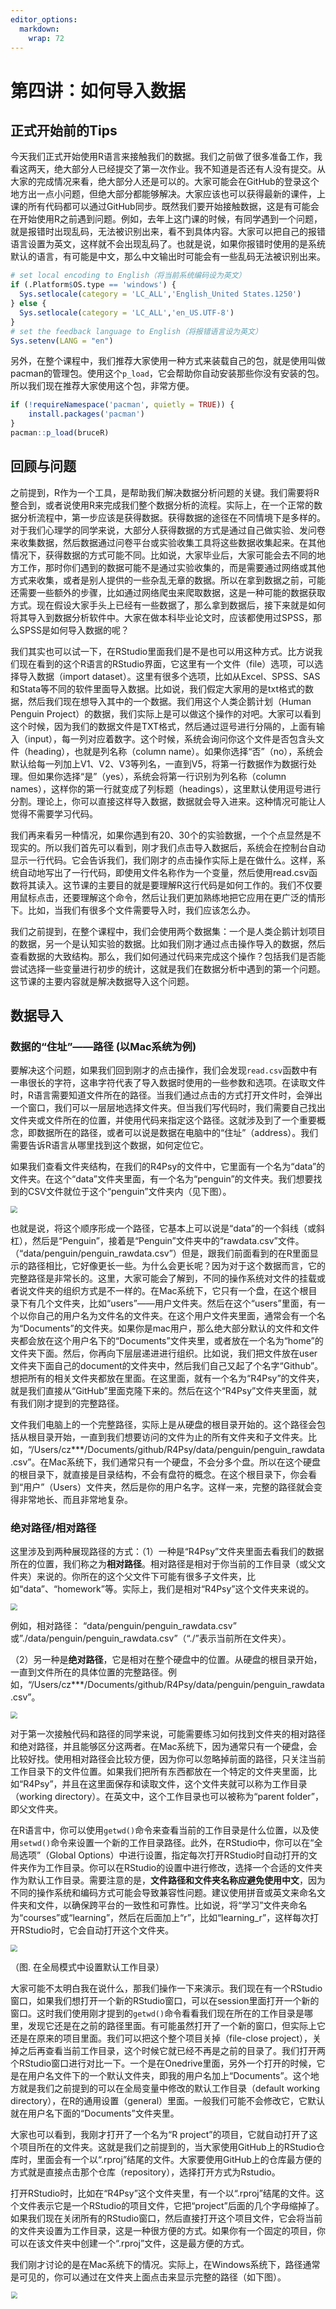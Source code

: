```yaml
---
editor_options: 
  markdown: 
    wrap: 72
---
```


# 第四讲：如何导入数据

## 正式开始前的Tips

今天我们正式开始使用R语言来接触我们的数据。我们之前做了很多准备工作，我看这两天，绝大部分人已经提交了第一次作业。我不知道是否还有人没有提交。从大家的完成情况来看，绝大部分人还是可以的。大家可能会在GitHub的登录这个地方出一点小问题，但绝大部分都能够解决。大家应该也可以获得最新的课件，上课的所有代码都可以通过GitHub同步。既然我们要开始接触数据，这是有可能会在开始使用R之前遇到问题。例如，去年上这门课的时候，有同学遇到一个问题，就是报错时出现乱码，无法被识别出来，看不到具体内容。大家可以把自己的报错语言设置为英文，这样就不会出现乱码了。也就是说，如果你报错时使用的是系统默认的语言，有可能是中文，那么中文输出时可能会有一些乱码无法被识别出来。

```r
# set local encoding to English（将当前系统编码设为英文）
if (.Platform$OS.type == 'windows') {
  Sys.setlocale(category = 'LC_ALL','English_United States.1250')
} else {
  Sys.setlocale(category = 'LC_ALL','en_US.UTF-8')
}
# set the feedback language to English（将报错语言设为英文）
Sys.setenv(LANG = "en") 
```

另外，在整个课程中，我们推荐大家使用一种方式来装载自己的包，就是使用叫做pacman的管理包。使用这个`p_load`，它会帮助你自动安装那些你没有安装的包。所以我们现在推荐大家使用这个包，非常方便。

```r
if (!requireNamespace('pacman', quietly = TRUE)) {
    install.packages('pacman')
}
pacman::p_load(bruceR)
```

## 回顾与问题

之前提到，R作为一个工具，是帮助我们解决数据分析问题的关键。我们需要将R整合到，或者说使用R来完成我们整个数据分析的流程。实际上，在一个正常的数据分析流程中，第一步应该是获得数据。获得数据的途径在不同情境下是多样的。对于我们心理学的同学来说，大部分人获得数据的方式是通过自己做实验、发问卷来收集数据，然后数据通过问卷平台或实验收集工具将这些数据收集起来。在其他情况下，获得数据的方式可能不同。比如说，大家毕业后，大家可能会去不同的地方工作，那时你们遇到的数据可能不是通过实验收集的，而是需要通过网络或其他方式来收集，或者是别人提供的一些杂乱无章的数据。所以在拿到数据之前，可能还需要一些额外的步骤，比如通过网络爬虫来爬取数据，这是一种可能的数据获取方式。现在假设大家手头上已经有一些数据了，那么拿到数据后，接下来就是如何将其导入到数据分析软件中。大家在做本科毕业论文时，应该都使用过SPSS，那么SPSS是如何导入数据的呢？

我们其实也可以试一下，在RStudio里面我们是不是也可以用这种方式。比方说我们现在看到的这个R语言的RStudio界面，它这里有一个文件（file）选项，可以选择导入数据（import
dataset）。这里有很多个选项，比如从Excel、SPSS、SAS和Stata等不同的软件里面导入数据。比如说，我们假定大家用的是txt格式的数据，然后我们现在想导入其中的一个数据。我们用这个人类企鹅计划（Human
Penguin
Project）的数据，我们实际上是可以做这个操作的对吧。大家可以看到这个时候，因为我们的数据文件是TXT格式，然后通过逗号进行分隔的，上面有输入（input），每一列对应着数字。这个时候，系统会询问你这个文件是否包含头文件（heading），也就是列名称（column
name）。如果你选择“否”（no），系统会默认给每一列加上V1、V2、V3等列名，一直到V5，将第一行数据作为数据行处理。但如果你选择“是”（yes），系统会将第一行识别为列名称（column
names），这样你的第一行就变成了列标题（headings），这里默认使用逗号进行分割。理论上，你可以直接这样导入数据，数据就会导入进来。这种情况可能让人觉得不需要学习代码。

我们再来看另一种情况，如果你遇到有20、30个的实验数据，一个个点显然是不现实的。所以我们首先可以看到，刚才我们点击导入数据后，系统会在控制台自动显示一行代码。它会告诉我们，我们刚才的点击操作实际上是在做什么。这样，系统自动地写出了一行代码，即使用文件名称作为一个变量，然后使用read.csv函数将其读入。这节课的主要目的就是要理解R这行代码是如何工作的。我们不仅要用鼠标点击，还要理解这个命令，然后让我们更加熟练地把它应用在更广泛的情形下。比如，当我们有很多个文件需要导入时，我们应该怎么办。

我们之前提到，在整个课程中，我们会使用两个数据集：一个是人类企鹅计划项目的数据，另一个是认知实验的数据。比如我们刚才通过点击操作导入的数据，然后查看数据的大致结构。那么，我们如何通过代码来完成这个操作？包括我们是否能尝试选择一些变量进行初步的统计，这就是我们在数据分析中遇到的第一个问题。这节课的主要内容就是解决数据导入这个问题。

## 数据导入

### 数据的“住址”——路径 (以Mac系统为例)

要解决这个问题，如果我们回到刚才的点击操作，我们会发现`read.csv`函数中有一串很长的字符，这串字符代表了导入数据时使用的一些参数和选项。在读取文件时，R语言需要知道文件所在的路径。当我们通过点击的方式打开文件时，会弹出一个窗口，我们可以一层层地选择文件夹。但当我们写代码时，我们需要自己找出文件夹或文件所在的位置，并使用代码来指定这个路径。这就涉及到了一个重要概念，即数据所在的路径，或者可以说是数据在电脑中的“住址”（address）。我们需要告诉R语言从哪里找到这个数据，如何定位它。

如果我们查看文件夹结构，在我们的R4Psy的文件中，它里面有一个名为“data”的文件夹。在这个“data”文件夹里面，有一个名为“penguin”的文件夹。我们想要找到的CSV文件就位于这个“penguin”文件夹内（见下图）。

<img src="./pic/chp4/C4img1.jpg" style="zoom:67%;"/>

也就是说，将这个顺序形成一个路径，它基本上可以说是“data”的一个斜线（或斜杠），然后是“Penguin”，接着是“Penguin”文件夹中的“rawdata.csv”文件。（"data/penguin/penguin_rawdata.csv"）但是，跟我们前面看到的在R里面显示的路径相比，它好像更长一些。为什么会更长呢？因为对于这个数据而言，它的完整路径是非常长的。这里，大家可能会了解到，不同的操作系统对文件的挂载或者说文件夹的组织方式是不一样的。在Mac系统下，它只有一个盘，在这个根目录下有几个文件夹，比如“users”——用户文件夹。然后在这个“users”里面，有一个以你自己的用户名为文件名的文件夹。在这个用户文件夹里面，通常会有一个名为“Documents”的文件夹。如果你是mac用户，那么绝大部分默认的文件和文件夹都会放在这个用户名下的“Documents”文件夹里，或者放在一个名为“home”的文件夹下面。然后，你再向下层层递进进行组织。比如说，我们把文件放在user文件夹下面自己的document的文件夹中，然后我们自己又起了个名字“Github”。想把所有的相关文件夹都放在里面。在这里面，就有一个名为“R4Psy”的文件夹，就是我们直接从“GitHub”里面克隆下来的。然后在这个“R4Psy”文件夹里面，就有我们刚才提到的完整路径。

文件我们电脑上的一个完整路径，实际上是从硬盘的根目录开始的。这个路径会包括从根目录开始，一直到我们想要访问的文件为止的所有文件夹和子文件夹。比如，"/Users/cz\*\*\*/Documents/github/R4Psy/data/penguin/penguin_rawdata.csv"。在Mac系统下，我们通常只有一个硬盘，不会分多个盘。所以在这个硬盘的根目录下，就直接是目录结构，不会有盘符的概念。在这个根目录下，你会看到“用户”（Users）文件夹，然后是你的用户名字。这样一来，完整的路径就会变得非常地长、而且非常地复杂。

### 绝对路径/相对路径

这里涉及到两种展现路径的方式：（1）一种是“R4Psy”文件夹里面去看我们的数据所在的位置，我们称之为**相对路径**。相对路径是相对于你当前的工作目录（或父文件夹）来说的。你所在的这个父文件下可能有很多子文件夹，比如“data”、“homework”等。实际上，我们是相对“R4Psy”这个文件夹来说的。

<img src="./pic/chp4/C4img1.jpg" style="zoom:67%;"/>

例如，相对路径： "data/penguin/penguin_rawdata.csv"
或"./data/penguin/penguin_rawdata.csv"（"./"表示当前所在文件夹）。

（2）另一种是**绝对路径**，它是相对在整个硬盘中的位置。从硬盘的根目录开始，一直到文件所在的具体位置的完整路径。例如，"/Users/cz\*\*\*/Documents/github/R4Psy/data/penguin/penguin_rawdata.csv"。

<img src="./pic/chp4/C4img2.jpg" style="zoom:67%;"/>

对于第一次接触代码和路径的同学来说，可能需要练习如何找到文件夹的相对路径和绝对路径，并且能够区分这两者。在Mac系统下，因为通常只有一个硬盘，会比较好找。使用相对路径会比较方便，因为你可以忽略掉前面的路径，只关注当前工作目录下的文件位置。如果我们把所有东西都放在一个特定的文件夹里面，比如“R4Psy”，并且在这里面保存和读取文件，这个文件夹就可以称为工作目录（working
directory）。在英文中，这个工作目录也可以被称为“parent
folder”，即父文件夹。

在R语言中，你可以使用`getwd()`命令来查看当前的工作目录是什么位置，以及使用`setwd()`命令来设置一个新的工作目录路径。此外，在RStudio中，你可以在“全局选项”（Global
Options）中进行设置，指定每次打开RStudio时自动打开的文件夹作为工作目录。你可以在RStudio的设置中进行修改，选择一个合适的文件夹作为默认工作目录。需要注意的是，**文件路径和文件夹名称应避免使用中文**，因为不同的操作系统和编码方式可能会导致兼容性问题。建议使用拼音或英文来命名文件夹和文件，以确保跨平台的一致性和可靠性。比如说，将“学习”文件夹命名为“courses”或“learning”，然后在后面加上“r”，比如“learning_r”，这样每次打开RStudio时，它会自动打开这个文件夹。

<img src="./pic/chp4/C4img3.png" style="zoom:67%;"/>

（图. 在全局模式中设置默认工作目录）

大家可能不太明白我在说什么，那我们操作一下来演示。我们现在有一个RStudio窗口，如果我们想打开一个新的RStudio窗口，可以在session里面打开一个新的窗口。这时我们使用刚才提到的`getwd()`命令看看我们现在所在的工作目录是哪里，发现它还是在之前的路径里面。有可能虽然打开了一个新的窗口，但实际上它还是在原来的项目里面。我们可以把这个整个项目关掉（file-close
project），关掉之后再查看当前工作目录，这个时候它就已经不再是之前的目录了。我们打开两个RStudio窗口进行对比一下。一个是在Onedrive里面，另外一个打开的时候，它是在用户名文件下的一个默认文件夹，即我的用户名加上“Documents”。这个地方就是我们之前提到的可以在全局变量中修改的默认工作目录（default
working
directory），在R的通用设置（general）里面。一般我们可能不会修改它，它默认就在用户名下面的“Documents”文件夹里。

大家也可以看到，我刚才打开了一个名为“R
project”的项目，它就自动打开了这个项目所在的文件夹。这就是我们之前提到的，当大家使用GitHub上的RStudio仓库时，里面会有一个以“.rproj”结尾的文件。大家要使用GitHub上的仓库最方便的方式就是直接点击那个仓库（repository），选择打开方式为Rstudio。

打开RStudio时，比如在“R4Psy”这个文件夹里，有一个以“.rproj”结尾的文件。这个文件表示它是一个RStudio的项目文件，它把“project”后面的几个字母缩掉了。如果我们现在关闭所有的RStudio窗口，然后直接打开这个项目文件，它会将当前的文件夹设置为工作目录，这是一种很方便的方式。如果你有一个固定的项目，你可以在该文件夹中创建一个“.rproj”文件，这是最方便的方式。

我们刚才讨论的是在Mac系统下的情况。实际上，在Windows系统下，路径通常是可见的，你可以通过在文件夹上面点击来显示完整的路径（如下图）。

<img src="./pic/chp4/C4img4.jpg" style="zoom:67%;" width="442"/>

在这里需要注意一点，就是斜杠（/）的使用。在Windows系统中，路径是按照逆时针方向组织的，即从左到右（）；而在Mac和Linux系统中，路径是按照顺时针方向组织的，即从右到左（/）。如果你直接复制了Windows下的路径并粘贴到Mac或Linux系统中，可能会出现问题。**因此注意不要直接复制Windows地址栏中的地址。**
为了解决这个问题，你也可以通过某种方式，比如使用`normalized_path`，来转换路径格式。

```r
######  Run in WinOS !!! #####
# r语言中的地址
first_path <- getwd()
cat(first_path,"\n")

# Windows的地址
normalized_path <- normalizePath(first_path, winslash = "\\")
cat(normalized_path)
```

上面这种方式是将其反转，即将逆时针方向的斜杠转换为顺时针方向。另外，我个人使用较多的一种方式是直接让代码处理这个问题，而不去关心斜杠的方向。这实际上是一个字符识别的问题，无论是顺时针的斜杠还是逆时针的反斜杠，都可以让代码来处理。我通常使用一个名为`here`的包来处理路径问题。例如，在打开项目后，我可以直接使用here包来查看。

```r
pacman::p_load(here)

# here::here()
here::here("Book","data","penguin","penguin_rawdata.csv")
```

[注：在Python及大多数编程语言中，路径都支持斜杠（/）]

在R中，两个冒号（::）表示包里面的一个函数。在这个包里面，它会找到名为data、Penguin的数据，然后将其所有的路径连起来，不管你在Windows、Mac还是Linux系统上，它都会自动找到正确的路径。因此，你不需要手动编写完整的和正确的路径。

### 设定工作目录 -- 手动挡与自动挡

**手动档**

通常，我们在编写代码时，会手动设定自己的具体路径。例如，使用`setwd()`函数，或者在Windows系统上使用两个反斜杠（\\\\）。还有一种方式就是使用here包。还有一种方式是直接使用Rproject来设定你的工作目录。我推荐使用Rproject，因为它非常方便。

**使用 setwd输入具体路径，例如：**

```r
# setwd('D:/R4Psy/data/penguin/')
# or 
# setwd('D:\\R4Psy\\data\\penguin')
```

**半自动档**
另外，还有Brucer这个包，它提供了一个半自动的方式。你可以在Brucer的`WD`函数中加上一个参数`argument`，值为`ask = T`，它会弹出一个交互窗口，让你选择你希望哪个文件夹作为你的工作目录。

```r
# 两个函数等价，ask = T设置弹出交互式窗口选择文件夹
bruceR::set.wd(ask = T)
bruceR::set_wd(ask = T)
```

**手动点击**
还有一种方式是直接手动点击RStudio窗口中的齿轮图标，进入设置，然后选择“复制”（Copy）或“打开”（Open）等功能，手动设置工作目录。这种方法是可行的，但我们不太推荐。在RStudio的设置中，有许多选项，你可以选择将当前文件夹的目录复制起来，或者打开文件夹等。很多时候，我们使用代码能够完成的事情，RStudio现在也通过点击的方式帮助我们实现。当然，我们的目的还是让大家能够用代码来编写。

<img src="./pic/chp4/C4img5.jpg" style="zoom:67%;"/>

我推荐将所有的数据、代码等放在一个工作目录下。这样，你后面读取时只需读取相对路径，不需要读取绝对路径。这种做法的好处是，你可以随意复制粘贴这个文件夹。比如，你在C盘底下创建了这样一个工作目录，然后你所有的代码都放在这个工作目录中，使用相对路径。当你把这个文件夹复制到D盘、E盘，或者复制到另一个同学的电脑上时，你打开这个文件夹，他还是可以继续读取这个相对路径里面的数据，不会出错。如果你写的是绝对路径，那么当你换一个地方时，这个绝对路径前面的部分就会发生变化，这会导致找不到文件。

## 读取数据

### 读取数据——手动档

OK，我们前面演示了如何通过点击的方式读取数据。那么我们自己能不能直接写代码来解决这个问题呢？其实也不难。我们给它命名为“penguin_data”，然后使用`import`函数，使用`here`包这种方式。这个`import`函数是我们之前提到的一个函数，用于读取特定目录下的文件。在这里，我们实际上使用的是Bruce包中的一个`import`函数。在点击导入时，我们也在RStudio中看到了它自动给出的是读取CSV（read.csv）函数。我们将完整的绝对路径写出来，然后它可以通过这个函数来读取CSV文件，并将其导入到我们的环境中。

```r
# 读取数据,命名为penguin_data
penguin_data = import(here::here("Book",'data', 'penguin', 'penguin_rawdata.csv'))
# 查看头(head) 5 行，有头就有尾(tail)
# head(penguin_data,n = 3)
# tail(penguin_data,n = 3)
```

我们使用的这个函数是`Brucer`包中的`import`函数。为什么要用这个呢？因为它非常好用。`read.csv`函数只能读取CSV文件，或者类似的以逗号、点、或空格分隔的TXT文件。但是对于SPSS保存文件或Excel文件等，它可能无法读取，因为`read.csv`是专门为读取CSV文件而开发的函数。

在BruceR包中，它会整合多个读取文件的函数。它会根据文件的后缀和内容自动识别最适合的函数来读取文件。因此，我们通常推荐心理学同学直接使用BruceR包的`import`函数。至于路径，我们刚刚说到的，最好使用相对路径的写法。而且，使用`here`这个包可以避免一些小细节的问题，比如决定是使用两个反斜杠还是一个正斜杠这样让人头疼的细节。读取数据之后，我们实际上可以对它进行一些基本的查看，比如查看有多少行和多少列。

**查看有多少列（column）、多少行（row)：**

```r
ncol(penguin_data)
```

```r
nrow(penguin_data)
```

我们通常使用一个已经加载的R包中的函数来进行这些操作。在上节课，我们讲过R包，即R里面有很多函数。这些函数的来源有两个：一个是`base`包提供的一些函数，另一个是各种各样的`package`包提供的函数。当我们需要使用某个特定包中的函数时，我们首先需要加载该包。我们使用`library`函数，后面跟上包的名字，这样就可以将函数加载出来。理论上，一旦加载了一个包，我们就可以使用该包中的所有函数。这是我们上节课涉及到的内容。

当我们已经import了某个包，例如BruceR包以后，该包中的所有函数都可以直接使用。因此，我们就可以直接这么写bruceR::import()可以简写为import()。我个人推荐，当涉及到使用较多的包时，最好将包的名字加到函数前面，而不是省略。这样做的好处是，当你写了几百行甚至上千行代码，并且使用了十几个包之后，你可能记不清某个函数是从哪个包中来的。你可能在编写时非常清楚，因为你可能几分钟前刚刚从搜索引擎或大语言模型中找到了这个函数。但可能半年后，你可能已经不记得了。通过这种方式，你可以知道每个函数是从哪个包中来的，这对于检查代码的可重复性性是非常有帮助的。

读取完数据之后，我们可以在R的environment环境中看到我们刚刚读取的数据。当我们给读取的数据打上标签时，这个标签通常是我们在之前定义的，例如“penguin_data”。这样，我们就可以在environment中找到它。如果我们回到刚才的操作中，假设我们刚开始打开的是一个空的environment，里面什么都没有。然后我们可能想要通过刚才介绍的方式去读取数据。考虑到我们仍然使用一个相对简单的方式来读取数据，我们仍然直接使用import函数。只要我们通过任何方式读取数据后，它都会出现在environment中。在开始时，environment是空的，但现在出现了一个名为“data”的目录，在“data”目录下有一个名为“penguin_data”的数据集。那么我们就相当于地将数据从我们的硬盘里读取到了R里面。这个过程相当于是我们在SPSS中打开Excel文件，并将数据读取到SPSS中。但是，在R读取之后，它不像SPSS那样直接显示所有数据。有时候，你可能无法立即看到数据。如果我们仔细看一下刚才的代码，实际上有两行。第一行是读取数据的代码，第二行是`view`函数，用于查看数据。当我们自己编写代码时，直接使用`bruceR`包的`import`函数来import某个CSV文件，它只会告诉我们已经import了数据，我们可以观察到的变化是在右上角的environment中的变化。

如果我们想要查看数据，我们必须要使用两种方式之一：（1）一种方式是手动的方式，即点击环境（environment）中的数据，鼠标放在数据上时，它会变成一个手形图标，点击一下就可以打开数据。（2）另一种方式是，当你点击了数据之后，RStudio会将`view`函数的代码显示出来。这有点像在SPSS中查看数据，你在这里面可以看到每一行有多少个数据，以及一些基本的数据。但这里有一个不同，你可能无法直接点击某个操作栏来进行数据的操作。在这种情况下，你必须理解数据是如何存放在R中的，以及R中有哪些数据，然后通过什么代码去操纵这些数据，以及进行什么样的统计分析。

例如，我们在PPT中显示了查看数据的基本信息。我们查看读取后的数据，看看它是否与我们的预期完全一样，行和列的信息是否对得上。我们在environment可以看到这个数据有1,523个观测值（observation），有247个变量（variables），这些变量在R中实际上相当于有247列。再比如，当你收集数据时，你收集了100个人，但读取出来时只有88个人，那可能就是某个地方出了问题。有时候会出现这种情况。

在R中，查看数据的一个常用方法是使用`head()`函数，它查看数据的前几行。现在RStudio的一个好处是，当你想要读取某个存在于环境中的变量名时，你输入前几个名字，它就会自动给出可能存在的变量名。然后你按下Tab键，它就会自动输入完整的变量名。

由于我们有247个列，只看`head()`也没什么太大意义。我们后面会告诉大家使用一些更有效的包来直接对这种较大的数据进行快速的探索。这就是我们最基本的读取数据的方法。

### 读取数据——自动挡(GUI点击操作)

这个地方就是我们前面说的，你自动去GUI点击操作。我们刚刚已经讲过了，它实际上跟代码基本上是一一对应的。

<img src="./pic/chp4/C4img6.png" style="zoom:67%;"/>

<img src="./pic/chp4/C4img7.png" style="zoom:67%;" width="483"/>

## 数据类型

那么我们读取到了这个数据后，接下来想要做什么？肯定不可能读取完了就完了，我们肯定要对他进行一些操作。操作的话，你就要知道，这个我们到底读取的一个什么东西。所以这个时候你可能需要了解一点，关于r里面如何存取数据的一些最基本的知识。那么这里面就会涉及到数据的类型。比方说我们在Excel里面处理数据的时候，我们会有一些，比方说它到底是常规的还是数字类型，还是货币，还是日期等等。那么在SPSS里面的话，我们应该也有不同的这种数据类型，到底是数字还是字符串，等等。实际上,为什么大家喜欢用SPSS，就是它跟我们心理统计上讲离散型数据、连续型数据都差不多。R里面它也有自己的规则，我们接下来可能会讲一下它的规则。

<img src="./pic/chp4/C4img8.png" style="zoom:67%;" width="175"/>

在这个我们刚才说了，就是说把数据导入给进去之后，我们就要对数据进行操作对吧。既然要操作这个数据的话，我们肯定要知道这个数据它有什么样的特点。那么在R里面的话，其实我们可能会有两类基本的数据类型。一个就是最简单的，这种叫做所谓的基本的数据类型，它非常简单的不能再简单的，就单个的东西，它不是由多个元素组成，它就只有一个元素。我们可以直接在这个Rstudio里面进行操作。比方说，在R这个命令窗框里面，你可以把R当做一个简单的计算器，直接在R这个窗框里面进行简单的一些运算，比方说，输入123乘以5，R就可以给你返回一个数字结果。那么其实这里面的123和5都是一个单独的一个元素，那么R会把它识别为一种特殊的数据类型，就是数字。

数值类又包括两种类型，一个就是包含小数点，一个是不包含小数点。包含小数点的类型在其他计算机语言里又被称之为浮点数据，叫double。然后还有一个就整形的数据，就是像12345678没有小数点的这种叫做integer。然后另外的话，单个的这个数字它有可能是一个字母，或者一个特殊的符号，那像这种的话，就是一般在其他的计算机语言里面可能叫string（字符串）。在R里面，字符串数据类型叫做character。然后是逻辑值。看它是“是”还是“否”。

<img src="./pic/chp4/C4img9.png" style="zoom:67%;" width="673"/>

使用`class()`函数可以查看数据类型。例如，查看当前工作目录的数据类型，其中，`getwd`是返回当前工作目录：

```r
#getwd 返回当前工作目录，返回的数据类型是？
class(getwd())
```

再例如，查看导入的penguin_data的数据类型：

```r
# 查看导入数据的类型
class(penguin_data)
```

| 结果显示：[1] "data.frame"

**字符串的数字与数值型的数字，区分的关键在于引号的使用。**加了引号就表示是字符串的数字（例如，“1”），而没有加引号的则带包数值型的数字（例如，1）。

```r
# 字符串的数字与数值型的数字；
# 注意区别== 与 =
class('1' == 1)
```

在R语言中，`==`和`=`是两种不同的操作符，分别用于不同的目的：

（1）`==`：这是比较操作符，用于比较两个同类对象的值是否相等。如果相等，返回`TRUE`，否则返回`FALSE`。例如：

```r
#判断1和2是否相等。
1 == 2
```

（2）`=`：这是赋值操作符，用于将一个值或表达式的结果赋给一个变量。例如：

```r
#`x`被赋值为10，`y`被赋值为"text"。
x = 10 
y = "text"
```

总的来说，`==`用于比较，而`=`用于赋值。在编写R代码时，需要根据上下文正确使用这两个操作符。

## 数据结构

我们的数据很多时候是有很多不同的类型的。不同数据类型组合了之后，就会形成R里面比较复杂的一个数据结构。大家可以这么理解，如果数据类型由单个元素构成，那么就相当于是把R当一个计算器使用了，因为只需要再单个元素之间进行相互比较和运算。但是，如果有更加复杂的数据结构之后，我们就可以同时对各种组合的数据进行存储和运算。这样才能够满足我们对于比较复杂数据处理的需求。那么我们这里的在R里面，经常会碰到的几种复合的这种数据类型呢？就是向量（Vector）、矩阵（Matrix）、数组（Array），还有数据框（dataframe），我们刚刚看到的数据penguin_data就属于是dataframe。最后一个就是列表（List）。

在向量（vector）型数据中，逻辑型（logical）、字符串（character）、数值型（double和integer）这些称之为原子（Atomic），即基本的数据类型。把完全相同的基本的数据类型放到一起，多个元素叠加到一起，就形成了一个Vector（向量）数据。比方说,多个数字放在一起，就形成了一个数字向量；多个字符放在一起，就形成了一个字符向量。那么我们这个很多向量，它可以通过各种其他的方式进行组合，就形成我们更加复杂的这种数据结构。然后我们把有多个向量在一起的时候，它就可以形成一个矩阵（Matrix）。然后多个矩阵放到一起的时候，它就会形成一个数组（array）。

<img src="./pic/chp4/C4img10.png" style="zoom:67%;" width="353"/>
<img src="./pic/chp4/C4img11.png" style="zoom:67%;" width="274"/>

数据结构里面的每一个元素，都是用同一个颜色表示，这就意味着它在数据类型上面是属于同一个类型。一个向量里，每一个元素都是相通的。比方说，第一个元素是数值的话，那么第二个元素也必须是数值的，它不能说是一个字符的，它可以是逻辑的，它可以是强行转成一个数值的。这里面也涉及到字符的"1"和数字的1返回相等。像R这种高级的计算机语言，它会在内部会做一些自动化的处理。那么有时候这个自动化的处理是有帮助的，但有时候需要去避免这种自动化处理带来的问题，因为自动化处理有可能并不符合你的要求。

<img src="./pic/chp4/C4img12.png" style="zoom:67%;" width="579"/>

（图片来源： <http://venus.ifca.unican.es/Rintro/dataStruct.html>）

这里的向量（Vector）和矩阵（Matrix）和数组（Array），它都必须是同一个数据类型的。然后呢，它组成了这种不同的比较复杂的结构之后，它就形成了这样的一个类型。在dataframe数据中，每一个列使用的颜色不同（见上图）。这就表示每一个列可以是不同的数据类型。例如，第一列可以是数值，第二列可以是字符串，第三列可以是其他类型的。这样给我们提供了很大的自由度，有点相当于Excel。在Excel里，比方说，一列是数字，另一列可以是完全不同的东西。所以，这其实给我们提供了很大的一个灵活处理数据的自由度。列表（List）是更加灵活的一个数据类型。我们会发现，很多模型的结果，特别是那种比较复杂的模型的结果，一般都是以这种列表的方式来存储的，因为list里面可以存储各种各样很复杂的信息，也可以把我们的数据完全装进去。

我们最常碰到的这个数据类型是Dataframe，dataframe数据应该是在心理学研究当中最常出现的，也是最符合心理学研究的实际需求的。我们可以查看数据的每一行每一列的元素是什么，比方说，变量"anxiety"实际上就是不一样的一个数据类型，它属于有小数点的数值类型。当然我们这里还可以比方说，在我们自己处理的时候，我们可能还有被试编号，被试编号如果说我们是字母加数字的组合，那么这个时候它就变成了一个字符串了。

当处理复杂的数据时，有时候不仅仅需要知道数据类型是什么，还要把它提取出来。拿最常用的问卷数据来说，假如说我们得到了每个条目的一个分数之后，如果我们想要得到这个问卷的总分或者均值，然后把它进行下一步的处理。这个时候就意味着我们的第一步是提取出每一个条目（item）所对应的列。第二步，进行运算。

## 数据索引

### 数据索引(中括号)

所以第一点，我们首先要知道如何把需要的东西找出来，在数据处理里面，称之为index（索引），即在复杂数据结构里定位特殊的、感兴趣的变量或数据。基本上所有的这个数据处理的编程软件，都会涉及到索引的问题，不管是用Python还是用这个R，还是用MATLAB。在R里面，我们是用这个**中括号**这种方式来进行索引的。例如，dataframe的数据里有行和列，在中括号通过逗号分隔两个部分，逗号前面是行的信息，后面是列的信息。我们可以直接用行的数字提取它们。

```r
# 选取前 2 行以及前 3 列数据
penguin_data[1:2,1:3]
```

结果显示：

| Site age sex 1
| Tsinghua 1922 2 2
| Oxford 1940 1

那么关于如何去提取、提取几行或几列、以及如何索引，大家可以后面去进一步搜索其它的方法，上面这种方法是一个最基本的索引方式，也就是直接用行和列的编号来定位索引。还有一种情况是，如果你在作为主试的过程中发现第100个被试（编号在第100行）的数据可能有问题，你想单独把他的数据提出来。那么，你可以直接把第100行提取出来，前面写100，后面直接不写，就表示把所有的列都提出来，看这一行的整个数据怎么样。

```r
# 提取第100行的整个数据：
penguin_data[100,]
```

另外一种方式是，可以用`ncol`函数和减号（-）提取dataframe数据的倒数几列。`ncol`是查看数据有多少个列。

```r
# 提取penguin_data的最后4列数据的2行：
penguin_data[1:2,-c(4:ncol(penguin_data))]
```

这是一种用传统的这种方式来提取某一个dataframe里面细节的例子，也是是最经典的方法。但有时候，你其实不知道想要的数据在多少行多少列，但是你知道这个数据的其他信息，比方，你知道被试的编号。而被试编号并不完全和行的数字编号对应。这是为什么呢？因为有可能你中间缺失了或者作废了一些编号，比如从第50个直接到了第53个，中间的51、52号根本都没有输入进去。这就是说被试的编号，并不是和行数完全对应的。定位可以通过一种挑选的方法实现，也就是说，找到被试编号等于某一个特定数值的数据。这里涉及到一个逻辑选择的问题。这里的代码会比较复杂，用tidyverse可以更简单地实现，等我们讲到数据清理的时候再说这个方法。

另外一种方式是，我们可以直接用**列的名字**提取。比如说，我们知道有哪些列需要提取出来，刚才是用序号来提，这里可以用列的名字直接来提取。

```r
# 选取前 2 行以及前 4 列数据：：
penguin_data[1:2,c('age','ALEX1','ALEX2')]
```

结果显示：

| age ALEX1 ALEX2
| 1 1922 2 2
| 2 1940 1 1

还有一个小tips，就是用BruceR里面的一个CC帮助省略每次使用字符串的时候都需要打的引号。使用bruceR::cc()，只需在首尾写引号：

```r
c('age','ALEX1','ALEX2') == cc('age,ALEX1,ALEX2')
```

### 数据索引(\$)

另外一个常见的方法是使用美元符号（\$）。当我直接去提取出某一列时，由于每一列都有自己的名字，R语言提供了一个特殊的方法，就是使用美元符号。在输入dataframe后按下美元符号，RStudio就会自动弹出所有列名的提示，您可以选择您想提取的列名，比如我们想要提取site列，直接输入site即可。这样您就可以提取出所有的site名称。如果您这样操作，就会得到很多site的名字。但是如果您不想查看所有的内容，只想看前面的一些，这个时候可以使用`head`函数，这是可行的。

这样做的好处是可以快速查看数据，比如对某一列进行精确的定位和运算。比如，如果想知道某个特定列，比如`anxious`（焦虑）的均值，我们就可以直接用美元符号提取这个`anxious`列。因为焦虑得分可能是在200多列中的某一项，可能不知道它的具体位置，如果一个个数又太慢了。通过使用美元符号，我们可以快速进行定位。

```r
## 根据列名进行索引
head(penguin_data$age)
```

结果显示：[1] 1922 1940 1945 1948 1948 1951

```r
## 如果数据类型的格式是 ***data.frame***
## 则使用$提取和中括号提取是等价的
class(penguin_data$age)
```

```r
class(penguin_data[,1])
```

这里面又会涉及到我们如何处理缺失值的问题。当你去提取某一列、对它做运算的时候，如果里面有一个缺失值，比如，有一个NA（缺失值）的话，那么系统就会默认把整个数据都把当做缺失值了。在这种情况下，需要加一些额外的对于缺失值的处理。比方说，需要把这些缺失值去掉，就相当于如果说他某一行缺失的话，你就不把他算入均值里面。这样的话你就能够快速地获得均值。这也是一种个人的使用经验，其实应该是最常见的一种提取列的方式。

### 数据索引(逻辑值)

还有一种就是根据逻辑值进行索引。当你只筛选特定的、符合某一个条件的一些数据出来。那么这个已经变成了数据预处理的部分，就是我们需要通过一个逻辑值挑选出一部分的数据，然后对它进行一些后续的处理。比方说，在做实验数据处理的时候，通常会有不同的实验条件。我们可能会想把不同实验条件的数据以及不同被试的数据分开进行处理，分别求他们的均值或者进行其他分析。这个时候我们就需要采用逻辑值进行索引与筛选。

首先，我们要输出逻辑词。比方说.我们想要提取出所有年龄大于1980年的数据，也就是1980年以后出生的人。如果我们采用这种方式操作，实际上会返回一串逻辑值，对于每一个年龄，比如1500多个数据点的年龄，它都会对应有一个`TRUE`或`FALSE`，表示这个年龄是否大于1980年。如果大于1980年，它会返回`TRUE`，如果不是，就会返回`FALSE`。然后，我们可以根据这一串`TRUE`和`FALSE`将它们作为一个筛选工具，用来提取数据。也就是说，我们可以只提取那些逻辑值为`TRUE`的数据。

```r
## 输出逻辑值
head(penguin_data$age >1980)
```

比方说，在下面这个代码的中括号里，前面部分的代码实际上就是在做判断，判断在这个`DataFrame`数据里，出生年份（age）大于1980年并且小于1990年的数据，即1981年到1989年间出生的人的数据，这就是我们想要筛选出来的数据。此时，我们进行了两个逻辑判断。第一个是年龄大于1980，第二个是小于1990，然后用一个逻辑值AND连接，同时满足这两个条件的数据，就把它判断出来。然后，把这个逻辑值放到前面，把它作为挑选行的一个标准。中括号前面是挑选行，后面是挑选列。

```r
## 筛选出生年份大于 1980 且(&)小于 1990 的数据
agedata = penguin_data[
  penguin_data$age >1980 & 
  penguin_data$age < 1990 ,]
unique(agedata$age)
```

`{## 逻辑运算： 且(&)、或(|)、非(!)、%in%(属于)}`

这个操作相当于是先生成了一个索引（index），然后提取索引。索引根据我们对年龄的逻辑判断生成。我们把年龄通过逻辑判断出来，也就是把所有符合“同时大于1980并且小于1990”这一年龄特征的行标识出来。比方说，第一行如果不在这个范围，它就变成`FALSE`。第二个是`TRUE`。于是，就会生成1,500多个`TRUE`和`FALSE`。如果我们把逻辑判断值放在行里作为挑选的索引时，那么它就会只把那些等于`TRUE`的保留下来，等于`FALSE`就全部被去掉了。这样一来，我们就可以按照逻辑的规则把我们感兴趣的数据挑选出来。

挑选出来之后，可以看一下挑选是否正确。此时，需要用到了一个函数，查看我们所挑选出来的数据的年龄的独特元素，这里用函数`unique`。`unique`是在检查数据时非常常用、非常好用的一个工具，它的功能是查看某一个对象（可能是一行，可能是一列）里有多少个独特的元素。在我们这个例子里，我们想要提取的就是大于1980、小于1990的这批人的年龄。我们提取完了之后，需要看看提取的内容有没有错误。比方说，我们想确保只有大于1980且小于1990的年龄被提取出来，而不希望大于1990或小于1980的年龄被包含在内。我们使用`unique`函数来查看提取的结果，就会发现基本上所有的年龄都在我们设定的提取范围之内。当然，如果有缺失值（NA），它们也可能被纳入进来，这也是一种提取的方式。

当然，我们也可以通过多种条件进行组合。比方说，我们不仅要对年龄进行筛选，还要对地点（site）进行筛选，比如，我们只想要来自中国的数据。这时，我们还可以在这个逻辑判断里面继续加入其他条件，不仅仅是加年龄的条件，也可以加其他条件。逻辑判断会针对每一行生成一个`TRUE`或`FALSE`，如果有1,500多行，它就会生成1,500多个`TRUE`和`FALSE`。根据生成的`TRUE`和`FALSE`进行后续的数据提取。

我们可以尝试一下提取全部在牛津收集的数据，然后我们再用`unique`来看数据是不是全部来自牛津（“oxford”）。我们可以用一个`temp`的数据。先打一个中括号，然后一个逗号，表示我们在前面这个地方提取。我们首先要去选择用哪一个（这里是site列）作为挑选的标准，然后让它等于“oxford”。这等于是在“oxford”的被试的数据全部提取出来。这里因为我们生产了一个临时变量，所以在environment里面又增加了一个新变量，就是叫`temp`，表示临时的一个数据。

然后，我们用`unique`函数去检查刚才提取得是否正确。如果我们提取的全部都是“oxford”的，那么这里是“site”就应该只有一个元素。如果结果不是只有一个的话，就说明提取有误。**这种（代码运行后的）检查在我个人的经验当中是非常重要的**，因为有时候，当我们我们自己写两行命令时，它并没有报错，我们可能会以为它做了我们想要做的事情，但实际上可能不一定。也就是说，在数据分析的时候，你一定要确认，你做的这个操作是不是真的得到了你想做的东西。所以你要有一个办法能够把它检测出来，这时候就可以用`unique`函数去确认。这是一定要经常去检查的。因为很容易就会出现没有报错，但他做的东西并不是你想要做的。

```r
#示例，提取site为Oxford的数据，并判断是否为单一元素：
temp= penguin_rawdata[penguin_rawdata\$site==“oxford”,]
unique(temp\$site)
```

## 对象（object）

我们刚才所有说的这些东西，在R里面都是一个object（对象）。

那么大家可以想象，就是说我们在环境（environment）当中看到的对象，实际上就是我们在临时操纵、不断生成、不断变化的一个又一个object。比方说，我们现在用这个`temp`，临时地提取和检查一下刚刚用来检查提取是否正确的。可能很快地，我们又把`temp`赋值为另外一个值，比方说123。那么这个时候，在这个标签之下，大家可以看到，temp就已经变成了另外一个内容了，它变成了一个values（值）。然后这个"temp_123"跟刚才（penguin_data）就不一样了。

所有的这些临时存储数据、对象，还可以理解为，我们心理学当中的一个工作记忆。对R来说，R也需要工作记忆。在工作记忆里，我们对这些对象不断的进行操纵。那么每一个容器，或者每一个对象，它们就像是一个盒子，这个盒子上有个标签。但是你把什么东西扔进去，这取决于你最近的操作是什么。比方说，我们刚才做了两个操作。第一个是`temp`，我们从这个DataFrame里面提取出来的，属于所有在Oxford收集的数据。大家可以想象，我们刚刚作的操作实际上就是在R的工作记忆里找了一个叫做temp的盒子，把所有符合条件的数据，一整个dataframe都放进去了。我们的第二个操作是赋值给temp，把它叫"123"。这是我们把原来的那个扔掉了，又重新放了一个新的一个值，就是123这个数字。我们可能一会儿又要做别的操作，那么这个变量，就是这个盒子，它的标签虽然叫做`temp`，但它内容可能随时在变。所以这个时候，也是我们在后面处理数据的时候要注意的点，**变量的命名要注意**。因为一旦你的代码写长了之后，你原来的变量在中间经过很多操作之后，它有可能就变成了一个你不想要的内容，但是它又带着这个内容可以做后续操作，也不报错。这个时候，可能最后你的结果就很奇怪了。

那我们今天要讲的内容，差不多就是这么多。我们也没有把这个所有的知识点讲完了，因为这里面涉及到的知识点非常多。那么为什么我们没有讲呢？因为感觉其实讲了之后，大家可能听完了也忘记了。那么大家只有在自己在实际的过程中操作的时候，才能不断地去练习。我最近测试了一下，大语言模型的讲解非常的完善，就大家如果对R里面的某一个知识点，比如，在R里面向量是什么，在R里面Matrix是什么，大语言模型都会给出解释。这样的话，大家就可能更快地去了解这些细节性的知识。那么在我们课程上的话，我们主要就是以数据分析的整个流程为主。

## 其它注意事项

### 变量命名

-   大小写敏感

-   不能有空格，可以用下划线代替空格

-   开头不能是数字和一些特殊符号(如+-\*/)

-   关于"."：R语言是允许变量名中带"."的，比如将数据命名为penguin.rawdata是合法的，但是"."在许多编程语言中都具有特殊含义(如Python)，所以更建议使用_来代替.。

-   如果一定要使用非法的变量名的话：将变量名使用il≤galvarname括起来：

```r
# 比如变量名以数字开头且包含空格：
`1 首先` = 1
print(`1 首先`)
```

```r
# 从环境中删除该变量
rm(`1 首先`)
```

### 缺失值（NA） 空值（NULL）

-   NA：代表缺失值，任何数值与NA进行计算都会得到NA，因此在计算或绘图中，需要移除缺失值或对其进行填补

```r
unique(penguin_data\$ALEX1)
```

```r
#直接计算会得到 NA
mean(penguin_data$ALEX1)
```

```r
# 因此计算时需要移除 NA(remove)：
mean(penguin_data$ALEX1,na.rm = T)
```

-   NULL表示空值，没有任何数据或内容，比如penguin_data\$ALEX1 =
    NULL。会直接删除 ALEX1 这一列（注意：该操作不可逆）

### 数据类型的转换

R 语言中有一类函数以
as.开头，如as.numeric()、as.data.frame()，会对数据类型进行转换，比如：

```r
x = TRUE
x = as.numeric(x)
class(x)
```

```r
x = as.character(x)
class(x)
```

类似地，也存在一类函数以is.开头，判断对象是否属于某一类型，返回逻辑值：

```r
is.character(x)
```

### 目录和文件管理函数:

-   getwd()—返回当前工作目录。 setwd()—设置当前工作目录。

-   list.files()或dir()—查看目录中内容。

    list.files(pattern=’.\*[.]r\$’)可以列出所有以“.r”结尾的文件。

-   file.path()—把目录和文件名组合得到文件路径。
    file.info(filenames)—显示文件的详细信息。

-   file.exists()—查看文件是否存在。

-   file.access()—考察文件的访问权限。

-   create.dir()—新建目录。

-   file.create()—生成文件。

-   file.remove()或unlink()—删除文件。

    unlink()可以删除目录。

-   file.rename()—为文件改名。

-   file.append()—把两个文件相连。

-   file.copy()—复制文件。

-   basename()和dirname()- 从一个全路径文件名获取文件名和目录。

### 对象与变量名

关于对象更加细节的内容，可以参考《R
语言入门与实践》（[点击这里](https://rstudio-education.github.io/hopr/r-objects.html)）。

R语言中，对象就是存储数据的容器，而变量名相当于容器的标签，通过标签来找到对应的数据：比如x
= 1，y = x，y 的值也为 1，而'x'和'y'只是数值 1
的两个标签，二者访问的计算机内存地址相同；

但 R 语言中所使用的复制为浅拷贝(shallow copy)：当对
y进行更改的时候并不会影响原本 x 的值（在 R 3.1.0之前为deep copies），而
y这个标签也被“贴在”了新的内存地址上（copy-on-modify）。

```r
x = 1;y = x
address(x)
```

```r
address(y)
```

```r
y = 2
address(y)
```

## final project（期末作业）

最后的大作业，也就是说大家要做的东西，需要形成文字的，或者说要写的东西。一个是代码，最好是用R
Markdown来写。然后呢，你可以比方说生成一个，如果你用这个R
Markdown，就是我们心理学推荐的那个包的话，那么你就写markdown。它最后会什么呢，就直接给你生成一个文档。
第二个我们要交的东西就是文档，要么是PDF要么是word文档。那么还有一个就是第三个，就是你这个PPT，就是你最后做完了之后，你不仅仅要提交内容，你还要去展示。

**对已发表论文的数据分析进行复现：**

1、展示：待定，每小组约8分钟+2分钟提问

2、代码及报告提交：2024.6.30(待定)

3、需要上交如下内容：

-   代码（RMD格式，最好使用papaja进行准备）

-   文档（PDF或者Word，采用APA格式撰写,推荐由Papaja生成）

-   报告（PPT或者HTML在课堂上展示）

4、选题范围，以下期刊上发表有公开数据的论文：

Nature Human Behaviour; Nature communications; elife; Psychological
Science, Cognition, JEG:General; Collabra: Psychology; Communications
Psychology

### Requirements

#### 代码要求：

1、数据预处理流程

2、完整的数据分析流程，包括：

-   描述性统计结果 + 可视化（集中量数，离散量数，相关等）

-   对原文数据分析结果的计算可重复性的评估(按照模板回答问题)

-   检验结果可视化

#### 文档要求：

-   标题《对XXX的可重复性研究》及作者

-   小组成员与分工

-   引言（对选取研究的简述，包含其假设、数据、方法、结果等）

-   研究复现思路及流程

-   复现结果

-   对结果的讨论及结论

-   参考文献

-   附件：对计算可重复性模板中问题的逐条回复

#### 报告要求：

-   标题，作者

-   成员信息、分工

-   所选研究简介，包含其前言、方法、结果三个部分

-   研究复现思路及流程

-   复现结果

-   对结果的讨论及结论

### 评分标准

<img src="./pic/chp4/C4img17.png" style="zoom:67%;"/>

好的，如果有什么问题的话，现在不问的话可以在群里随时问。我们今天就到这里，谢谢大家。
